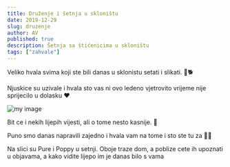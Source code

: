 ```yaml
---
title: Druženje i šetnja u skloništu
date: 2019-12-29
slug: druzenje
author: AV
published: true
description: Šetnja sa štićenicima u skloništu
tags: ["zahvale"]
---
```

Veliko hvala svima koji ste bili danas u sklonistu setati i slikati. 📸🐕

Njuskice su uzivale i hvala sto vas ni ovo ledeno vjetrovito vrijeme nije sprijecilo u dolasku ❤

![my image](./druzenje.jpg)

Bit ce i nekih lijepih vijesti, ali o tome nesto kasnije. 🥰

Puno smo danas napravili zajedno i hvala vam na tome i sto ste tu za 🐾🐾

Na slici su Pure i Poppy u setnji.
Oboje traze dom, a poblize cete ih upoznati u objavama, a kako vidite lijepo im je danas bilo s vama 